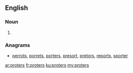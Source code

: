 ==English==

===Noun===
{{head|en}}

# {{plural of|proter}}

===Anagrams===
* [[perrots#English|perrots]], [[porrets#English|porrets]], [[porters#English|porters]], [[presort#English|presort]], [[pretors#English|pretors]], [[reports#English|reports]], [[sporter#English|sporter]]

[[ar:proters]]
[[fr:proters]]
[[ku:proters]]
[[my:proters]]